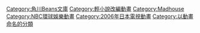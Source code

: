 {{catmore}}
{{DEFAULTSORT:Saiunkoku Monogatari}}
[[Category:角川Beans文庫|Category:角川Beans文庫]]
[[Category:輕小說改編動畫|Category:輕小說改編動畫]]
[[Category:Madhouse|Category:Madhouse]]
[[Category:NBC環球娛樂動畫|Category:NBC環球娛樂動畫]]
[[Category:2006年日本電視動畫|Category:2006年日本電視動畫]]
[[Category:以動畫命名的分類|Category:以動畫命名的分類]]